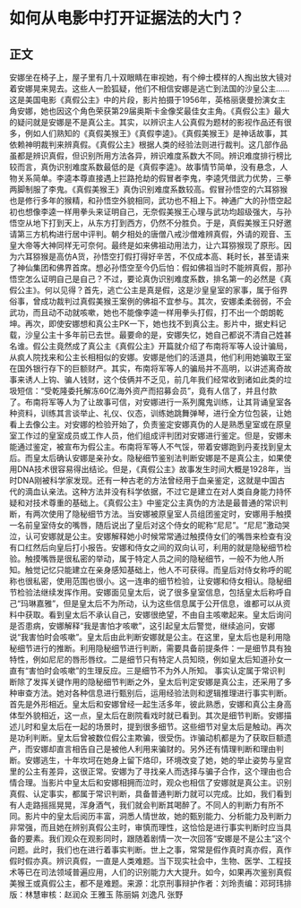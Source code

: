 # 如何从电影中打开证据法的大门？
## 正文
安娜坐在椅子上，屋子里有几十双眼睛在审视她，有个绅士模样的人掏出放大镜对着安娜晃来晃去。这些人一脸狐疑，他们不相信安娜是逃亡到法国的沙皇公主……这是美国电影《真假公主》中的片段，影片拍摄于1956年，英格丽褒曼扮演女主角安娜，她也因这个角色荣获第29届奥斯卡金像奖最佳女主角。《真假公主》最大的疑问就是安娜是不是真公主。其实，以辨识主人公真假为题材的影视作品还有很多，例如人们熟知的《真假美猴王》《真假李逵》。《真假美猴王》是神话故事，其依赖神明裁判来辨真假。《真假公主》根据人类的经验法则进行裁判。这几部作品虽都是辨识真假，但识别所用方法各异，辨识难度系数大不同。辨识难度排行榜比较而言，真伪识别难度系数最低的是《真假李逵》。故事情节简单，没有悬念，人物关系简单。李逵本尊直接遇上拦路抢劫的假冒者李鬼，李逵凭借武力优势，三拳两脚制服了李鬼。《真假美猴王》真伪识别难度系数较高。假冒孙悟空的六耳猕猴也是修行多年的猴精，和孙悟空外貌相同，武功也不相上下。神通广大的孙悟空起初也想像李逵一样用拳头来证明自己，无奈假美猴王心理与武功均超级强大，与孙悟空从地下打到天上，从东方打到西方，仍然不分胜负。于是，真假美猴王只好邀请第三方机构进行居中评判。朝夕相处的唐僧八戒沙僧难辨真假，外请的观音、玉皇大帝等大神同样无可奈何。最终是如来佛祖动用法力，让六耳猕猴现了原形。因为六耳猕猴是高仿A货，孙悟空打假打得好辛苦，不仅成本高、耗时长，甚至请来了神仙集团和佛界首席。想必孙悟空至今仍后怕：假如佛祖当时不能辨真假，那孙悟空怎么证明自己是自己？不过，要论真伪识别难度系数，排名第一的必然是《真假公主》。何以见得？首先，逃亡公主是真是假，这是沙皇皇室的家事，属于俗界俗事，曾成功裁判过真假美猴王案例的佛祖不宜参与。其次，安娜柔柔弱弱，不会武功，而且动不动就咳嗽，她也不能像李逵一样用拳头打假，打不出一个朗朗乾坤。再次，即使安娜想和真公主PK一下，她也找不到真公主。影片中，据史料记载，沙皇公主十多年前已去世。最要命的是，安娜失忆，她自己都说不清自己姓甚名谁。假公主竟然成了真公主《真假公主》开篇就介绍了布南将军等人设计骗局，从疯人院找来和公主长相相似的安娜。安娜是他们的活道具，他们利用她骗取王室在国外银行存下的巨额财产。其实，布南将军等人的骗局并不高明，以讲述离奇故事来诱人上钩、骗人钱财，这个伎俩并不乏见，前几年我们经常收到诸如此类的垃圾短信：“受乾隆委托解冻60亿海外资产而招募会员”，竟有人信了，并且付款了。布南将军等人为了让故事可信，对安娜进行一系列魔鬼训练，让其背诵皇室各种资料，训练其言谈举止、礼仪、仪态，训练她跳舞弹琴，进行全方位包装，让她看上去像公主。对安娜的检验开始了，负责鉴定安娜真伪的人是熟悉皇室或在原皇室工作过的皇室成员或工作人员，他们组成评判团对安娜进行鉴定。但是，安娜未能通过鉴定，被宣布为假公主。布南将军等人不气馁，带着安娜跑到丹麦找到皇太后。而皇太后确认安娜是亲孙女。隐秘细节鉴别法判断安娜是不是真公主，如果使用DNA技术很容易得出结论。但是，《真假公主》故事发生时间大概是1928年，当时DNA刚被科学家发现。还有一种古老的方法曾经用于血亲鉴定，这就是中国古代的滴血认亲法。这种方法并没有科学依据，不过它是建立在对人类自身能力持怀疑和对技术尊重的基础上。《真假公主》中鉴定公主真伪的方法是最普通的常识判断，有两次使用了隐秘细节方法。当安娜被原皇室人员组团鉴定时，安娜用手触摸一名前皇室侍女的嘴唇，随后说出了皇后对这个侍女的昵称“尼尼”。“尼尼”激动哭泣，认可安娜就是公主。安娜解释她小时候常常通过触摸侍女们的嘴唇来检查有没有口红然后向皇后打小报告。安娜和侍女之间的双向认可，利用的就是隐秘细节检验。触摸嘴唇是很私密的举动，属于特定人员之间的隐秘细节，一般不为他人所知。触觉记忆只能建立在亲身感知基础上，他人不可获得。而皇后对侍女称呼的昵称也很私密，使用范围也很小。这一连串的细节检验，让安娜和侍女相认。隐秘细节检验法继续发挥作用。安娜面见皇太后，说了很多皇室信息，包括皇太后称呼自己“玛琳嘉雅”，但是皇太后不为所动，认为这些信息属于公开信息，谁都可以从资料中获取。看到皇太后不承认自己，安娜很绝望，不由自主咳嗽起来。皇太后询问是否患病，安娜解释“我是害怕才咳嗽”，这引起皇太后警觉，继续追问，安娜说“我害怕时会咳嗽”。皇太后由此判断安娜就是公主。在这里，皇太后也是利用隐秘细节进行的推断。利用隐秘细节进行判断，需要具备前提条件：一是细节具有独特性，例如尼尼的唇形唇纹。二是细节只有特定人员知晓，例如皇太后知道孙女一直有“害怕时会咳嗽”的生理反应。三是细节不为外人所知。 事实认定属于常识判断除了发挥关键作用的隐秘细节判断之外，皇太后判定安娜是真公主，还采用了多种审查方法。她对各种信息进行甄别后，运用经验法则和逻辑推理进行事实判断。首先是外形相近。皇太后和安娜曾经一起生活多年，彼此熟悉，安娜和真公主身高体型外貌相近，这一点，皇太后在剧院看戏时就已看到。其次是细节判断。安娜描述儿时和皇太后在一起的场景时，提到很多细节。这些细节对皇太后是触动。再次是功利判断。皇太后曾被数位假公主欺骗，很受伤。诈骗动机都是为了获取巨额遗产，而安娜却直言相告自己是被他人利用来骗财的。另外还有情理判断和理由判断。安娜逃生，十年坎坷在她身上留下烙印，环境改变了她，她的举止姿势与皇宫里的公主有差异，这很正常。安娜为了寻找亲人而选择与骗子合作，这个理由也合情合理。当影片中皇太后和安娜相拥而泣时，观众也相信了安娜就是真公主。识别真假、认定事实，都属于常识判断，具备普通判断力就可以完成。比如，我们看到有人走路摇摇晃晃，浑身酒气，我们就会判断其喝醉了。不同人的判断力有所不同。影片中的皇太后阅历丰富，洞悉人情世故，她的甄别能力、分析能力及判断力非常强，而且她在辨别真假公主时，审慎而理性，这恰恰是进行事实判断时应当具备的要素。我们观众在观影同时，跟随着剧情一次一次回答“安娜是不是公主”这个问题。此时，我们也在进行着事实判断。世上之事，常常是假作真时真亦假，真作假时假亦真。辨识真假，一直是人类难题。当下现实社会中，生物、医学、工程技术等已在司法领域普遍应用，人们的识别能力大大提升。如今，如果再次鉴别真假美猴王或真假公主，都不是难题。来源：北京刑事辩护作者：刘玲责编：邓珂玮排版：林慧审核：赵润众 王雅玉 陈丽娟 刘逸凡 张野 